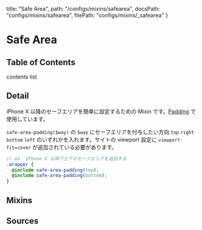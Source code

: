   title: "Safe Area",
  path: "/configs/mixins/safearea",
  docsPath: "configs/mixins/safearea",
  filePath: "configs/mixins/_safearea"
}


# Safe Area

## Table of Contents

contents list

## Detail

iPhone X 以降のセーフエリアを簡単に設定するための Mixin です。[Padding](/styles/utilities/padding) で使用しています。

`safe-area-padding($way)` の `$way` にセーフエリアを付与したい方向 `top` `right` `bottom` `left` のいずれかを入れます。サイトの viewport 設定に `viewport-fit=cover` が追加されている必要があります。

```scss
// ex. iPhone X 以降で上下のセーフエリアを追加する
.wrapper {
  @include safe-area-padding(top);
  @include safe-area-padding(bottom);
}
```

## Mixins

<PreviewMixins filePath={meta.filePath} />

## Sources

<PreviewSources
  title={meta.title}
  docsPath={meta.docsPath}
  scssPath={meta.filePath}
/>
